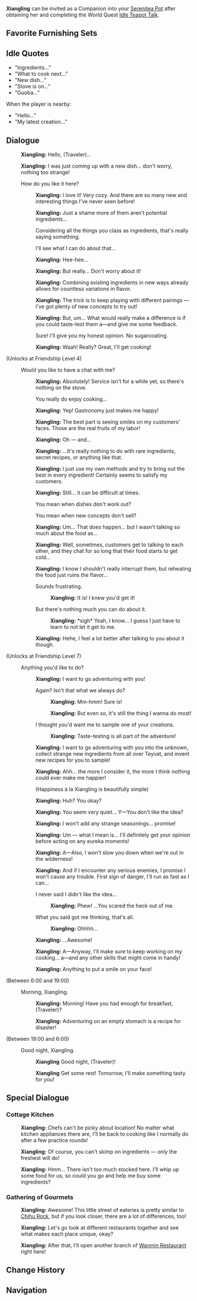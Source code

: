 {{CharacterTabs}}
{{Furnishing Infobox
|title          = Xiangling
|id             = 368112
|image          = Character Xiangling Thumb.png
|category       = Companion
|subcategory    = Companion
|rarity         = 4
|adeptal_energy = 300
|load           = 1200
|description    = Character In-Residence
}}
'''Xiangling''' can be invited as a Companion into your [[Serenitea Pot]] after obtaining her and completing the World Quest [[Idle Teapot Talk]].

==Favorite Furnishing Sets==
{{HousingCompanion|favorite}}
{{Companion Favor Table}}

==Idle Quotes==
*"Ingredients..."
*"What to cook next..."
*"New dish..."
*"Stove is on..."
*"Guoba..."

When the player is nearby:
*"Hello..."
*"My latest creation..."

==Dialogue==
{{Dialogue start}}
:{{A|vo xiangling mimitomo hello 01.ogg}} '''Xiangling:''' Hello, (Traveler)...
:{{A|vo xiangling mimitomo hello 02.ogg}} '''Xiangling:''' I was just coming up with a new dish... don't worry, nothing too strange!
:{{DIcon}} How do you like it here?
::{{A|vo xiangling mimitomo friendship1 01.ogg}} '''Xiangling:''' I love it! Very cozy. And there are so many new and interesting things I've never seen before!
::{{A|vo xiangling mimitomo friendship1 02.ogg}} '''Xiangling:''' Just a shame more of them aren't potential ingredients...
::{{DIcon}} Considering all the things you class as ingredients, that's really saying something.
::{{DIcon}} I'll see what I can do about that...
::{{A|vo xiangling mimitomo friendship1 03.ogg}} '''Xiangling:''' Hee-hee...
::{{A|vo xiangling mimitomo friendship1 04.ogg}} '''Xiangling:''' But really... Don't worry about it!
::{{A|vo xiangling mimitomo friendship1 05.ogg}} '''Xiangling:''' Combining existing ingredients in new ways already allows for countless variations in flavor.
::{{A|vo xiangling mimitomo friendship1 06.ogg}} '''Xiangling:''' The trick is to keep playing with different pairings &mdash; I've got plenty of new concepts to try out!
::{{A|vo xiangling mimitomo friendship1 07.ogg}} '''Xiangling:''' But, um... What would really make a difference is if you could taste-test them a&mdash;and give me some feedback.
::{{DIcon}} Sure! I'll give you my honest opinion. No sugarcoating.
::{{A|vo xiangling mimitomo friendship1 08.ogg}} '''Xiangling:''' Waah! Really? Great, I'll get cooking!
;(Unlocks at Friendship Level 4)
:{{DIcon}} Would you like to have a chat with me?
::{{A|vo xiangling mimitomo friendship2 01.ogg}} '''Xiangling:''' Absolutely! Service isn't for a while yet, so there's nothing on the stove.
::{{DIcon}} You really do enjoy cooking...
::{{A|vo xiangling mimitomo friendship2 02.ogg}} '''Xiangling:''' Yep! Gastronomy just makes me happy!
::{{A|vo xiangling mimitomo friendship2 03.ogg}} '''Xiangling:''' The best part is seeing smiles on my customers' faces. Those are the real fruits of my labor!
::{{A|vo xiangling mimitomo friendship2 04.ogg}} '''Xiangling:''' Oh &mdash; and...
::{{A|vo xiangling mimitomo friendship2 05.ogg}} '''Xiangling:''' ...It's really nothing to do with rare ingredients, secret recipes, or anything like that.
::{{A|vo xiangling mimitomo friendship2 06.ogg}} '''Xiangling:''' I just use my own methods and try to bring out the best in every ingredient! Certainly seems to satisfy my customers.
::{{A|vo xiangling mimitomo friendship2 07.ogg}} '''Xiangling:''' Still... it can be difficult at times.
::{{DIcon}} You mean when dishes don't work out?
::{{DIcon}} You mean when new concepts don't sell?
::{{A|vo xiangling mimitomo friendship2 08.ogg}} '''Xiangling:''' Um... That does happen... but I wasn't talking so much about the food as...
::{{A|vo xiangling mimitomo friendship2 09.ogg}} '''Xiangling:''' Well, sometimes, customers get to talking to each other, and they chat for so long that their food starts to get cold...
::{{A|vo xiangling mimitomo friendship2 10.ogg}} '''Xiangling:''' I know I shouldn't really interrupt them, but reheating the food just ruins the flavor...
::{{DIcon}} Sounds frustrating.
:::{{A|vo xiangling mimitomo friendship2 11a.ogg}} '''Xiangling:''' It is! I knew you'd get it!
::{{DIcon}} But there's nothing much you can do about it.
:::{{A|vo xiangling mimitomo friendship2 11b.ogg}} '''Xiangling:''' *sigh* Yeah, I know... I guess I just have to learn to not let it get to me.
::{{A|vo xiangling mimitomo friendship2 12.ogg}} '''Xiangling:''' Hehe, I feel a lot better after talking to you about it though.
;(Unlocks at Friendship Level 7)
:{{DIcon}} Anything you'd like to do?
::{{A|vo xiangling mimitomo friendship3 01.ogg}} '''Xiangling:''' I want to go adventuring with you!
::{{DIcon}} Again? Isn't that what we always do?
:::{{A|vo xiangling mimitomo friendship3 02a 1.ogg}} '''Xiangling:''' Mm-hmm! Sure is!
:::{{A|vo xiangling mimitomo friendship3 02a 2.ogg}} '''Xiangling:''' But even so, it's still the thing I wanna do most!
::{{DIcon}} I thought you'd want me to sample one of your creations.
:::{{A|vo xiangling mimitomo friendship3 02b.ogg}} '''Xiangling:''' Taste-testing is all part of the adventure!
::{{A|vo xiangling mimitomo friendship3 03.ogg}} '''Xiangling:''' I want to go adventuring with you into the unknown, collect strange new ingredients from all over Teyvat, and invent new recipes for you to sample!
::{{A|vo xiangling mimitomo friendship3 04.ogg}} '''Xiangling:''' Ahh... the more I consider it, the more I think nothing could ever make me happier!
::{{DIcon}} (Happiness à la Xiangling is beautifully simple)
::{{A|vo xiangling mimitomo friendship3 05.ogg}} '''Xiangling:''' Huh? You okay?
::{{A|vo xiangling mimitomo friendship3 06.ogg}} '''Xiangling:''' You seem very quiet... Y&mdash;You don't like the idea?
::{{A|vo xiangling mimitomo friendship3 07.ogg}} '''Xiangling:''' I won't add any strange seasonings... promise!
::{{A|vo xiangling mimitomo friendship3 08.ogg}} '''Xiangling:''' Um &mdash; what I mean is... I'll definitely get your opinion before acting on any eureka moments!
::{{A|vo xiangling mimitomo friendship3 09.ogg}} '''Xiangling:''' A&mdash;Also, I won't slow you down when we're out in the wilderness!
::{{A|vo xiangling mimitomo friendship3 10.ogg}} '''Xiangling:''' And if I encounter any serious enemies, I promise I won't cause any trouble. First sign of danger, I'll run as fast as I can...
::{{DIcon}} I never said I didn't like the idea...
:::{{A|vo xiangling mimitomo friendship3 11a.ogg}} '''Xiangling:''' Phew! ...You scared the heck out of me.
::{{DIcon}} What you said got me thinking, that's all.
:::{{A|vo xiangling mimitomo friendship3 11b.ogg}} '''Xiangling:''' Ohhhh...
::{{A|vo xiangling mimitomo friendship3 12.ogg}} '''Xiangling:''' ...Awesome!
::{{A|vo xiangling mimitomo friendship3 13.ogg}} '''Xiangling:''' A&mdash;Anyway, I'll make sure to keep working on my cooking... a&mdash;and any other skills that might come in handy!
::{{A|vo xiangling mimitomo friendship3 14.ogg}} '''Xiangling:''' Anything to put a smile on your face!
;<nowiki>(Between 6:00 and 19:00)</nowiki>
:{{DIcon}} Morning, Xiangling.
::{{A|vo xiangling mimitomo morning 01.ogg}} '''Xiangling:''' Morning! Have you had enough for breakfast, (Traveler)?
::{{A|vo xiangling mimitomo morning 02.ogg}} '''Xiangling:''' Adventuring on an empty stomach is a recipe for disaster!
;<nowiki>(Between 19:00 and 6:00)</nowiki>
:{{DIcon}} Good night, Xiangling.
::{{A|vo xiangling mimitomo night 01.ogg}} '''Xiangling''' Good night, (Traveler)!
::{{A|vo xiangling mimitomo night 02.ogg}} '''Xiangling''' Get some rest! Tomorrow, I'll make something tasty for you!
{{Dialogue end}}

==Special Dialogue==
{{HousingCompanion|special}}

===Cottage Kitchen===
{{Dialogue start}}
:{{A|vo mimitomo ly xiangling kitchen 01.ogg}} '''Xiangling:''' Chefs can't be picky about location! No matter what kitchen appliances there are, I'll be back to cooking like I normally do after a few practice rounds!
:{{A|vo mimitomo ly xiangling kitchen 02.ogg}} '''Xiangling:''' Of course, you can't skimp on ingredients &mdash; only the freshest will do!
:{{A|vo mimitomo ly xiangling kitchen 03.ogg}} '''Xiangling:''' Hmm... There isn't too much stocked here. I'll whip up some food for us, so could you go and help me buy some ingredients?
{{Dialogue end}}

===Gathering of Gourmets===
{{Dialogue start}}
:{{A|vo mimitomo ly xiangling restaurant 01.ogg}} '''Xiangling:''' Awesome! This little street of eateries is pretty similar to [[Chihu Rock]], but if you look closer, there are a lot of differences, too!
:{{A|vo mimitomo ly xiangling restaurant 02.ogg}} '''Xiangling:''' Let's go look at different restaurants together and see what makes each place unique, okay?
:{{A|vo mimitomo ly xiangling restaurant 03.ogg}} '''Xiangling:''' After that, I'll open another branch of [[Wanmin Restaurant]] right here!
{{Dialogue end}}

==Change History==
{{Change History|1.6}}

==Navigation==
{{Furnishing Navbox/Living|Companion}}